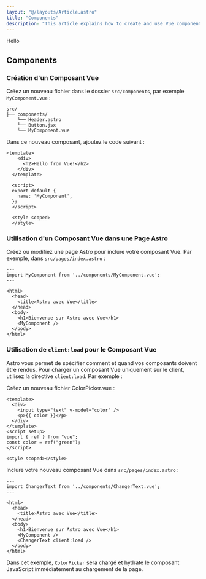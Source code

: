 ```yaml
---
layout: "@/layouts/Article.astro"
title: "Components"
description: "This article explains how to create and use Vue components in Astro."
---
```

Hello

## Components

### Création d'un Composant Vue

Créez un nouveau fichier dans le dossier `src/components`, par exemple `MyComponent.vue` :

```text
src/
├── components/
    └── Header.astro
    └── Button.jsx
    └── MyComponent.vue
```

Dans ce nouveau composant, ajoutez le code suivant :

```vue
<template>
    <div>
      <h2>Hello from Vue!</h2>
    </div>
  </template>
  
  <script>
  export default {
    name: 'MyComponent',
  };
  </script>
  
  <style scoped>
  </style>
```

### Utilisation d'un Composant Vue dans une Page Astro

Créez ou modifiez une page Astro pour inclure votre composant Vue. Par exemple, dans `src/pages/index.astro` :

```astro
---
import MyComponent from '../components/MyComponent.vue';
---

<html>
  <head>
    <title>Astro avec Vue</title>
  </head>
  <body>
    <h1>Bienvenue sur Astro avec Vue</h1>
    <MyComponent />
  </body>
</html>
```

### Utilisation de `client:load` pour le Composant Vue

Astro vous permet de spécifier comment et quand vos composants doivent être rendus. Pour charger un composant Vue uniquement sur le client, utilisez la directive `client:load`. Par exemple :

Créez un nouveau fichier ColorPicker.vue :

```vue
<template>
  <div>
    <input type="text" v-model="color" />
    <p>{{ color }}</p>
  </div>
</template>
<script setup>
import { ref } from "vue";
const color = ref("green");
</script>

<style scoped></style>
```

Inclure votre nouveau composant Vue dans `src/pages/index.astro` :

```astro
---
import ChangerText from '../components/ChangerText.vue';
---

<html>
  <head>
    <title>Astro avec Vue</title>
  </head>
  <body>
    <h1>Bienvenue sur Astro avec Vue</h1>
    <MyComponent />
    <ChangerText client:load />
  </body>
</html>
```

Dans cet exemple, `ColorPicker` sera chargé et hydrate le composant JavaScript immédiatement au chargement de la page.
